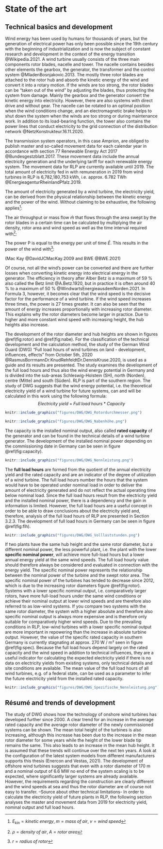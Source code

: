 # State of the art

## Technical basics and development

Wind energy has been used by humans for thousands of years, but the generation of electrical power has only been possible since the 19th century with the beginning of industrialization and is now the subject of constant research and development in the context of the energy transition @Wikipedia.2021. A wind turbine usually consists of the three main components rotor blades, nacelle and tower. The nacelle contains besides other elements the gearbox, the generator, the transformer and the control system @MladenBosnjakovic.2013. The mostly three rotor blades are attached to the rotor hub and absorb the kinetic energy of the wind and convert it into a rotary motion. If the winds are too strong, the rotor blades can be “taken out of the wind” by adjusting the blades, thus protecting the system from damage. Mainly the gearbox and the generator convert the kinetic energy into electricity. However, there are also systems with direct drive and without gear. The nacelle can be rotated to an optimal position when the wind conditions change, and an electromagnetic brake helps to shut down the system when the winds are too strong or during maintenance work. In addition to its load-bearing function, the tower also contains the power lines that conduct electricity to the grid connection of the distribution network @NetzKonstrukteur.16.11.2020.

The transmission system operators, in this case Amprion, are obliged to publish master and so-called movement data for each calendar year in accordance with section 77 Renewable Energy Act 2017 @Bundesgestzblatt.2017. These movement data include the annual electricity generation and the underlying tariff for each renewable energy system. The movement data for RLP are currently available until 2019. The total amount of electricity fed in with remuneration in 2019 from wind turbines in RLP is 6,782,180,753 kWh, i.e. approx. 6.782 TWh @EnergieagenturRheinlandPfalz.2019.

The amount of electricity generated by a wind turbine, the electricity yield, can be derived from the physical relationship between the kinetic energy and the power of the wind. Without claiming to be exhaustive, the following applies[^1]:


\begin{equation}
E_{kin} = \frac{1}{2}mv^2
\end{equation}

The air throughput or mass flow $\hat{m}$ that flows through the area swept by the rotor blades in a certain time can be calculated by multiplying the air density, rotor area and wind speed as well as the time interval required with[^2]:

\begin{equation}
\hat{m}=\rho A V
\end{equation}

The power P is equal to the energy per unit of time $\hat{E}$. This results in the power of the wind with[^3]:

\begin{equation}
P_{wind}=\hat{E}=\frac{1}{2}\hat{m}v^2=\frac{1}{2} \rho \pi r^2 v^3
\end{equation}

(Mac Kay @DavidJCMacKay.2009 and BWE @BWE.2021)

Of course, not all the wind's power can be converted and there are further losses when converting kinetic energy into electrical energy in the generator. The efficiency in theory after Alber Betz is a maximum of 59 % also called the Betz limit @A.Betz.1920, but in practice it is often around 40 % to a maximum of 50 % @WindwartsEnergieausdemNorden.2021. In Formula 3, however, it becomes clear that the wind speed is the decisive factor for the performance of a wind turbine. If the wind speed increases three times, the power is 27 times greater. It can also be seen that the amount of energy increases proportionally with increasing rotor diameter. This explains why the rotor diameters become larger in practice. Due to higher and more constant wind speed with increasing height, the hub heights also increase.

The development of the rotor diameter and hub heights are shown in figures \@ref(fig:rotor) and \@ref(fig:nabe). For the classification of the technical development and the calculation method, the study of the German Wind Guard (DWG) "Full load hours of wind turbines on land - development, influences, effects" from October 5th, 2020 @RasmusBorrmannDr.KnudRehfeldtDr.DennisKruse.2020, is used as a guide and its results are presented. The study examines the development of the full load hours and thus also the wind energy potential in Germany and is divided into the sub-areas Schleswig-Holstein (SH), north (Norden), centre (Mitte) and south (Süden). RLP is part of the southern region. The study of DWG suggests that the wind energy potential, i.e. the theoretical electricity yield of a wind turbine for future systems, can and will be calculated in this work using the following formula:
$$
Electricity\;yield\; =\; Full\;load\;hours\; *\; Capacity
$$  


```r
knitr::include_graphics("figures/DWG/DWG_Rotordurchmesser.png")
```

```r
knitr::include_graphics("figures/DWG/DWG_Nabenhöhe.png")
```


\newpage
The capacity is the installed nominal output, also called **rated capacity** of the generator and can be found in the technical details of a wind turbine generator. The development of the installed nominal power depending on the commissioning date in Germany can be seen in figure \@ref(fig:capacity).

```r
knitr::include_graphics("figures/DWG/DWG_Nennleistung.png")
```

The **full load hours** are formed from the quotient of the annual electricity yield and the rated capacity and are an indicator of the degree of utilization of a wind turbine. The full load hours number the hours that the system would have to be operated under nominal load in order to deliver the amount of electricity generated and do not reflect the actual operating time below nominal load. Since the full load hours result from the electricity yield and the installed nominal power, there is a dependency and the gain in information is limited. However, the full load hours are a useful concept in order to be able to draw conclusions about the electricity yield and, therefore, analysis of the full load hours of RLP are presented in Section 3.2.3. The development of full load hours in Germany can be seen in figure \@ref(fig:flh).

```r
knitr::include_graphics("figures/DWG/DWG_Volllaststunden.png")
```

If two plants have the same hub height and the same rotor diameter, but a different nominal power, the less powerful plant, i.e. the plant with the lower **specific nominal power**, will achieve more full-load hours but a lower annual energy yield at the same wind speeds. The full load hourly value should therefore always be considered and evaluated in connection with the energy yield. The specific nominal power represents the relationship between the nominal power of the turbine and the swept rotor area. The specific nominal power of the turbines has tended to decrease since 2012, which is due to the increasing rotor diameters figure \@ref(fig:rotor). Systems with a lower specific nominal output, i.e. comparatively larger rotors, have more full-load hours under the same wind conditions or achieve their nominal output at lower wind speeds and are therefore also referred to as low-wind systems. If you compare two systems with the same rotor diameter, the system with a higher absolute and therefore also specific nominal output is always more expensive and is therefore only suitable for comparatively higher wind speeds. Due to the prevailing conditions in RLP, low-wind turbines with a lower specific nominal output are more important in repowering than the increase in absolute turbine output. However, the value of the specific rated capacity in southern Germany is currently stagnating at approx. 270 W / m² seen in figure \@ref(fig:spec). Because the full load hours depend largely on the rated capacity and the wind speed in addition to technical influences, they are a useful indicator for calculating the expected electricity yield if there is no data on electricity yields from existing systems, only technical details and site conditions are available. The mean value of the full load hours of all wind turbines, e.g. of a federal state, can be used as a parameter to infer the future electricity yield from the installed rated capacity.


```r
knitr::include_graphics("figures/DWG/DWG_Spezifische_Nennleistung.png")
```

## Résumé and trends of development
The study of DWG shows how the technology of onshore wind turbines has developed further since 2000. A clear trend for an increase in the average rated capacity and the average rotor diameter of the newly commissioned systems can be shown. The mean total height of the turbines is also increasing, although this increase has been due to the increase in the mean rotor diameter for some years while the height of the lower blade tip remains the same. This also leads to an increase in the mean hub height. It is assumed that these trends will continue over the next ten years. A look at the configuration of the latest system models from different manufacturers supports this thesis (Enercon and Vestas, 2021). The development of offshore wind turbines suggests that even with a rotor diameter of 170 m and a nominal output of 6.6 MW no end of the system scaling is to be expected, where significantly larger systems are already available. However, the requirements regarding the construction are clearly different and the wind speeds at sea and thus the rotor diameter are of course not easy to transfer. –Source about other technical limitations-
In order to calculate the electricity yield of future plants in RLP, the following section analyses the master and movement data from 2019 for electricity yield, nominal output and full load hours.


[^1]: $E_{kin}= kinetic\; energy,\; m=mass\; of\; air,\; v= wind\;speed$
[^2]: $\rho= density\; of\; air,\; A= rotor\; area$
[^3]: $r= radius\; of\; rotor$

